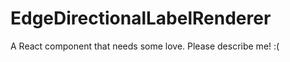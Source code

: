 
<Meta title="@flapjs/renderers/edges/EdgeDirectionalLabelRenderer"
    component={EdgeDirectionalLabelRenderer}/>

# EdgeDirectionalLabelRenderer

A React component that needs some love. Please describe me! :(

<Props of={EdgeDirectionalLabelRenderer}/>

